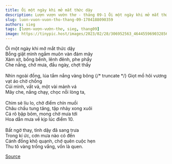 ```yaml
---
title: Ôi một ngày khi mở mắt thức dậy
description: Lượn vượn vườn thơ - tháng 09-1 Ôi một ngày khi mở mắt thức dậy Bỗng giật mình ngắm muôn vàn đám mây
slug: luon-vuon-vuon-tho-thang-09-1704188090359
authors: sieg
tags: [lượn-vượn-vườn-thơ, sieg, thang09]
image: https://tinypic.host/images/2023/02/28/306952563_464455969032856_7941184425853741631_n.th.jpg
---
```


Ôi một ngày khi mở mắt thức dậy\
Bỗng giật mình ngắm muôn vàn đám mây\
Xám xịt, bồng bềnh, lênh đênh, phe phẩy\
Che nắng, chở mưa, đầu ngày, chợt thấy\
\
Nhìn ngoài đồng, lúa tắm nắng vàng bông
{/* truncate */}
Giọt mồ hôi vương vạt áo chờ chồng\
Cúi mình, vất vả, một vài mảnh vá\
Mây che, nắng chạy,  chọc nỗi lòng ta,\
\
Chim sẻ líu lo, chờ điểm chín muồi\
Châu chấu tung tăng, tập nhảy xong xuôi\
Cá rô bập bõm, mong chờ mưa tới\
Hoa dẫn mưa về kịp lúc điểm 10.\
\
Bất ngờ thay, tỉnh dậy đã sang trưa\
Trong kí ức, cơn mưa nào có đến\
Cánh đồng khô quạnh, chớ quên cuộc hẹn\
Thu tô vàng trống vắng, vốn là quen.

[Source](https://www.facebook.com/ape.poem/posts/pfbid02hGn2ovbHkfNYy9wLEUhHUu56qeMR1utH264Q6rdaK7pwk3R8z9nXE1DSc6vYQHW2l)
